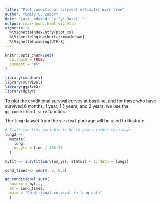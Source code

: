 ```yaml
---
title: "Plot conditional survival estimates over time"
author: "Emily C. Zabor"
date: "Last updated: `r Sys.Date()`"
output: rmarkdown::html_vignette
vignette: >
  %\VignetteIndexEntry{plot_cs}
  %\VignetteEngine{knitr::rmarkdown}
  %\VignetteEncoding{UTF-8}
---
```


```r
knitr::opts_chunk$set(
  collapse = TRUE,
  comment = "#>"
)
```

```r
library(condsurv)
library(survival)
library(ggplot2)
library(dplyr)
```

To plot the conditional survival curves at baseline, and for those who have survived 6 months, 1 year, 1.5 years, and 2 years, we use the `gg_conditional_surv` function.

The `lung` dataset from the `survival` package will be used to illustrate.

```r
# Scale the time variable to be in years rather than days
lung2 <- 
  mutate(
    lung,
    os_yrs = time / 365.25
  )
```

```r
myfit <- survfit(Surv(os_yrs, status) ~ 1, data = lung2)

cond_times <- seq(0, 2, 0.5)

gg_conditional_surv(
  basekm = myfit, 
  at = cond_times,
  main = "Conditional survival in lung data"
  ) 
```




